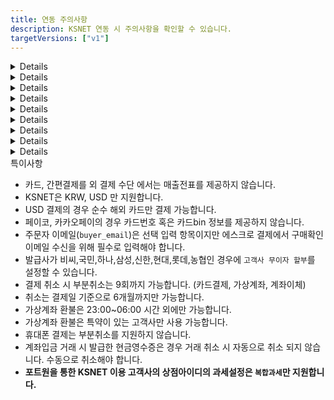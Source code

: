 ```yaml
---
title: 연동 주의사항
description: KSNET 연동 시 주의사항을 확인할 수 있습니다.
targetVersions: ["v1"]
---
```



<Details>
  <Details.Summary>계약 확인사항</Details.Summary>

  <Details.Content>
    **포트원을 통한 KSNET 이용 고객사의 상점아이디 과세 설정은 반드시 `복합과세`로 설정되어 있어야 합니다. 일반과세, 면세 설정은 지원하지 않습니다.**

    - 키인결제

    - 고객사 부담 무이자 할부 설정

    - 가상계좌 마감일시 지정

    - 가상계좌 환불

    - 간편결제 사용

    - 할부 사용

    - 에스크로 사용, 배송 에스크로만 지원
      - KSNET에서 일반 에스크로, 배송 에스크로 두 가지 유형의 에스크로를 제공합니다. 포트원을 통해 KSNET 에스크로를 사용하려는 경우 반드시 **배송 에스크로** 설정이 되어 있어야 합니다.

    - 휴대폰 결제 시 상품 유형 설정(실물 혹은 디지털)
  </Details.Content>
</Details>

<Details>
  <Details.Summary>특정카드사 고객사 부담 무이자 할부 설정 불가</Details.Summary>

  <Details.Content>
    KSNET에서 고객사 부담 무이자 할부 설정에 필요한 카드 코드 정보를 일부 카드사에 대해서만 제공하고 있습니다. 카드코드가 제공되지 않는 일부 카드사의 경우 고객사 부담 무이자 할부를 설정할 수 없습니다.
  </Details.Content>
</Details>

<Details>
  <Details.Summary>계좌이체 </Details.Summary>

  <Details.Content>
    ## 결제창에서 현금영수증 발급 시 사업자번호, 휴대폰 번호에 숫자만 입력해야합니다.

    계좌이체 결제창을 통한 현금영수증 발급 시 휴대폰번호, 사업자 번호는 **숫자만** 입력해야 합니다. 하이픈(-)을 포함한 다른 문자가 포함되는 경우 별다른 에러 표시 없이 결제는 진행되지만 현금영수증이 발급되지 않습니다.
  </Details.Content>
</Details>

<Details>
  <Details.Summary>가상계좌</Details.Summary>

  <Details.Content>
    ## 예금주명 지정 불가

    가상계좌의 예금주명은 고객사명으로 고정되며 별도 지정이 불가합니다.

    ## 부가세, 면세 금액 설정 지원 안 함

    KSNET는 일회성 가상계좌의 경우 부가세, 면세 금액 설정을 지원하지 않습니다.

    ## 가상계좌 입금기한은 필수 입력 항목

    KSNET에서 가상계좌 입금기한은 선택 입력 항목으로 안내하고 있지만 입력하지 않을 경우 가상계좌 입금기한을 특정할 수 없고 오동작할 가능성이 있어 필수로 입력해야합니다. (포트원에서는 필수 값으로 제한하고 있습니다.)

    ## 가상계좌 입금기한은 **초 단위 UNIX TIMESTAMP 사용**

    `vbank_due` 파라미터로 전달하는 가상계좌 입금기한은 초 단위의 UNIX TIMESTAMP(통상 10자리 자연수)로 입력하여야 합니다. (`api로 가상계좌를 발급하는 경우에만 해당합니다.`)
  </Details.Content>
</Details>

<Details>
  <Details.Summary>에스크로 서비스</Details.Summary>

  <Details.Content>
    ## 주문자 이메일 필수 입력

    구매 확인을 받기 위한 주문자 이메일을 필수로 입력하여야 합니다.

    ## 등록 소요 시간 존재

    에스크로 거래는 30분 \~ 1시간 뒤 [ksta.ksnet.co.kr](http://ksta.ksnet.co.kr/) > PG 거래내역 > 배송 에스크로 거래조회에서 확인이 가능합니다. 에스크로 정보 수정의 경우도 등록이 완료된 이후부터 가능합니다.

    ## 배송정보 발송일시는 **초 단위 UNIX TIMESTAMP 사용**

    `logis.sent_at` 파라미터로 전달하는 배송정보 발송일시는 초 단위의 UNIX TIMESTAMP(통상 10자리 자연수)로 입력하여야 합니다.
  </Details.Content>
</Details>

<Details>
  <Details.Summary>키인결제</Details.Summary>

  <Details.Content>
    판매 상품에 대한 구분값으로 **`product_type`** 파라미터를 사용해야 결제가 가능합니다.

    고객사 부담 무이자를 원하시는 경우 PG사와의 별도의 계약 후 **`interest_free_by_merchant`** 파라미터를 사용해야 합니다.

    카드번호와 유효기간만으로 결제를 요청하는 비인증 승인 API만 연동되어 있어

    **`birth`**(생년월일 6자리 혹은 사업자 등록번호 10자리)와 **`pwd_2digit`**(비밀번호 앞 2자리)는 검증하지 않습니다.
  </Details.Content>
</Details>

<Details>
  <Details.Summary>빌링키 결제</Details.Summary>

  <Details.Content>
    판매 상품에 대한 구분값으로 **`product_type`** 을 파라미터로 사용해야 결제가 가능합니다.

    고객사 부담 무이자를 원하시는 경우 pg 사와의 별도의 계약 후 **`interest_free_by_merchant`** 파라미터를 사용해야 합니다.
  </Details.Content>
</Details>

<Details>
  <Details.Summary>빌링키 등록</Details.Summary>

  <Details.Content>
    `card_number`, `expiry`, `pwd_2digit`, `birth` 파라미터 입력은 필수 입니다.
  </Details.Content>
</Details>

<Details>
  <Details.Summary>기타</Details.Summary>

  <Details.Content>
    - 휴대폰 결제는 부분취소 불가능.

    - 카드, 간편결제 외 결제의 경우 매출 전표 확인 불가능.

    - 간편결제(카카오페이, 페이코) 카드 결제의 경우 KSNET 측에서 카드정보(카드번호, bin) 정보를 제공해주지 않아 결제 정보에 카드사 정보가 제공되지 않습니다.

    - USD 결제는 순수 해외카드로만 결제 가능합니다.

    - 카카오페이 사용 시 상점정보(대표자명, 주소, 전화번호)를 필수로 입력해야합니다

    - 부분취소는 총 9회까지 가능합니다. (카드결제, 가상계좌, 계좌이체, 간편결제)

    - 취소는 결제일 기준 6개월 이내에만 가능합니다.

    - 가상계좌 환불은 23:00\~06:00 시간 외에만 가능합니다.

    - 계좌입금 거래 시 결제창에서 발급한 현금영수증은 경우 거래 취소 시 자동으로 취소 되지 않습니다.

    - 복합과세의 계좌입금 거래를 부분취소하는 경우 기존에 발급한 현금영수증을 취소하고 부분취소 금액이 반영된 금액 정보로 다시 현금영수증을 발급해야합니다.

    - 매출 전표 확인 시 자동으로 인쇄 기능이 호출됩니다. 오동작이 아닌 KSNET의 의도된 기능입니다.

    - 간편 결제 수단에서 고객사 부담 무이자 설정은 사용 불가능합니다.

    - 간편 결제 수단에서 할부 개월 수 표시 설정은 일부 간편결제사에서만 가능합니다.
      - 네이버페이, 카카오페이, LPay: 할부 개월 수 표시 설정 가능
      - Payco, SSGPay: 할부 개월 수 표시 설정 불가, 5만원 이상 시 1\~12 개월 표시 고정
  </Details.Content>
</Details>

<Hint style="danger">
  특이사항

  - 카드, 간편결제를 외 결제 수단 에서는 매출전표를 제공하지 않습니다.
  - KSNET은 KRW, USD 만 지원합니다.
  - USD 결제의 경우 순수 해외 카드만 결제 가능합니다.
  - 페이코, 카카오페이의 경우 카드번호 혹은 카드bin 정보를 제공하지 않습니다.
  - 주문자 이메일(`buyer_email`)은 선택 입력 항목이지만 에스크로 결제에서 구매확인 이메일 수신을 위해 필수로 입력해야 합니다.
  - 발급사가 비씨,국민,하나,삼성,신한,현대,롯데,농협인 경우에 `고객사 무이자 할부`를 설정할 수 있습니다.
  - 결제 취소 시 부분취소는 9회까지 가능합니다. (카드결제, 가상계좌, 계좌이체)
  - 취소는 결제일 기준으로 6개월까지만 가능합니다.
  - 가상계좌 환불은 23:00\~06:00 시간 외에만 가능합니다.
  - 가상계좌 환불은 특약이 있는 고객사만 사용 가능합니다.
  - 휴대폰 결제는 부분취소를 지원하지 않습니다.
  - 계좌입금 거래 시 발급한 현금영수증은 경우 거래 취소 시 자동으로 취소 되지 않습니다. 수동으로 취소해야 합니다.
  - **포트원을 통한 KSNET 이용 고객사의 상점아이디의 과세설정은 `복합과세`만 지원합니다.**
</Hint>
